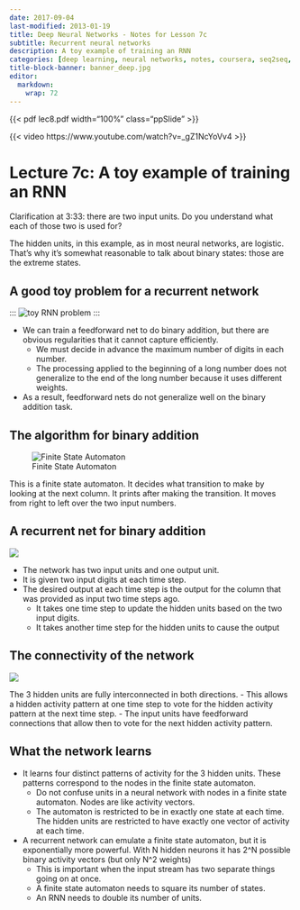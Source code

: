 ```yaml
---
date: 2017-09-04
last-modified: 2013-01-19
title: Deep Neural Networks - Notes for Lesson 7c
subtitle: Recurrent neural networks
description: A toy example of training an RNN  
categories: [deep learning, neural networks, notes, coursera, seq2seq, RNNs, LSTM] 
title-block-banner: banner_deep.jpg
editor: 
  markdown: 
    wrap: 72
---
```


```{=html}
<style>
.a4paper {margin: 0; aspect-ratio: 1 / 1.41;}
.letterpaper  {margin: 0; aspect-ratio: 22 / 17;}
.ppSlide {margin: 0; aspect-ratio: 22 / 13;}
</style>
```

{{< pdf lec8.pdf width="100%" class="ppSlide" >}}

::: column-margin
{{< video https://www.youtube.com/watch?v=_gZ1NcYoVv4 >}}
:::

# Lecture 7c: A toy example of training an RNN 

Clarification at 3:33: there are two input units. Do you understand what each of those two is used for? 

The hidden units, in this example, as in most neural networks, are logistic. That's why it's somewhat reasonable to talk about binary states: those are the extreme states. 

## A good toy problem for a recurrent network


:::
![toy RNN problem](toy_rnn_problem.png)
:::

- We can train a feedforward net to do binary addition, but there are obvious regularities that it cannot capture efficiently.
  - We must decide in advance the maximum number of digits in each number.
  - The processing applied to the beginning of a long number does not generalize to the end of the long number because it uses different weights.
- As a result, feedforward nets do not generalize well on the binary addition task. 


## The algorithm for binary addition

![Finite State Automaton](FSA,png)

This is a finite state automaton. It decides what transition to make by looking at the next column. It prints after making the transition. It moves from right to left over the two input numbers. 

## A recurrent net for binary addition

![](rnn_adition.png)

- The network has two input units and one output unit.
- It is given two input digits at each time step.
- The desired output at each time step is the output for the column that was provided as input two time steps ago.
  - It takes one time step to update the hidden units based on the two input digits.
  - It takes another time step for the hidden units to cause the output


## The connectivity of the network 

![](connectivity.png)

The 3 hidden units are fully interconnected in both directions.
  - This allows a hidden activity pattern at one time step to vote for the hidden activity pattern at the next time step.
- The input units have feedforward connections that allow then to vote for the next hidden activity pattern. 


## What the network learns

- It learns four distinct patterns of activity for the 3 hidden units. These patterns correspond to the nodes in the finite state automaton.
  - Do not confuse units in a neural network with nodes in a finite state automaton. Nodes are like activity vectors. 
  - The automaton is restricted to be in exactly one state at each time. The hidden units are restricted to have exactly one vector of activity at each time.
- A recurrent network can emulate a finite state automaton, but it is exponentially more powerful. With N hidden neurons it has 2^N possible binary activity vectors (but only N^2 weights)
  - This is important when the input stream has two separate things going on at once.
  - A finite state automaton needs to square its number of states.
  - An RNN needs to double its number of units. 

